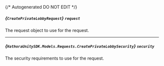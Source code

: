 {/* Autogenerated DO NOT EDIT  */}

##### *{`CreatePrivateLobbyRequest`}* `request`
The request object to use for the request.

<Collapsible openLabel={Labels.showProperties} closeLabel={Labels.hideProperties}>
  <CreatePrivateLobbyRequest />
</Collapsible>

---
##### *{`HathoraUnitySDK.Models.Requests.CreatePrivateLobbySecurity`}* `security`
The security requirements to use for the request.

<Collapsible openLabel={Labels.showProperties} closeLabel={Labels.hideProperties}>
  <CreatePrivateLobbySecurity />
</Collapsible>

